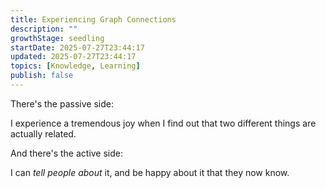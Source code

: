 ```yaml
---
title: Experiencing Graph Connections
description: ""
growthStage: seedling
startDate: 2025-07-27T23:44:17
updated: 2025-07-27T23:44:17
topics: [Knowledge, Learning]
publish: false
---
```


<Draft>

There's the passive side:

I experience a tremendous joy when I find out that two different things are actually related.


And there's the active side:

I can _tell people about_ it, and be happy about it that they now know.

</Draft>
